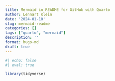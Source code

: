 ```yaml
---
title: Mermaid in README for GitHub with Quarto
author: Lennart Klein
date: '2024-01-10'
slug: mermaid-readme
categories: []
tags: ["quarto", "mermaid"]
description: ''
format: hugo-md
draft: true
---
```


```r
#| echo: false
#| eval: true

library(tidyverse)
```
